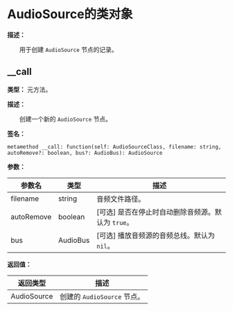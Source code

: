 # AudioSource的类对象

**描述：**

&emsp;&emsp;用于创建 `AudioSource` 节点的记录。

## __call

**类型：** 元方法。

**描述：**

&emsp;&emsp;创建一个新的 `AudioSource` 节点。

**签名：**
```tl
metamethod __call: function(self: AudioSourceClass, filename: string, autoRemove?: boolean, bus?: AudioBus): AudioSource
```

**参数：**

| 参数名 | 类型 | 描述 |
| --- | --- | --- |
| filename | string | 音频文件路径。 |
| autoRemove | boolean | [可选] 是否在停止时自动删除音频源。默认为 `true`。 |
| bus | AudioBus | [可选] 播放音频源的音频总线。默认为 `nil`。 |

**返回值：**

| 返回类型 | 描述 |
| --- | --- |
| AudioSource | 创建的 `AudioSource` 节点。 |